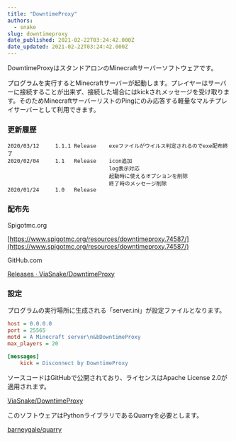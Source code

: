 ```yaml
---
title: "DowntimeProxy"
authors:
  - snake
slug: downtimeproxy
date_published: 2021-02-22T03:24:42.000Z
date_updated: 2021-02-22T03:24:42.000Z
---
```


DowntimeProxyはスタンドアロンのMinecraftサーバーソフトウェアです。

プログラムを実行するとMinecraftサーバーが起動します。プレイヤーはサーバーに接続することが出来ず、接続した場合にはkickされメッセージを受け取ります。そのためMinecraftサーバーリストのPingにのみ応答する軽量なマルチプレイサーバーとして利用できます。

### 更新履歴

    2020/03/12     1.1.1 Release    exeファイルがウイルス判定されるのでexe配布終了    
    2020/02/04     1.1   Release    icon追加
                                    log表示対応
                                    起動時に使えるオプションを削除
                                    終了時のメッセージ削除
    2020/01/24     1.0   Release

### 配布先

Spigotmc.org

[https://www.spigotmc.org/resources/downtimeproxy.74587/](https://www.spigotmc.org/resources/downtimeproxy.74587/)

GitHub.com

[Releases · ViaSnake/DowntimeProxy](https://github.com/ViaSnake/DowntimeProxy/releases)

### 設定

プログラムの実行場所に生成される「server.ini」が設定ファイルとなります。

```ini
host = 0.0.0.0
port = 25565
motd = A Minecraft server\n&bDowntimeProxy
max_players = 20
    
[messages]
    kick = Disconnect by DowntimeProxy
```

ソースコードはGitHubで公開されており、ライセンスはApache License 2.0が適用されます。

[ViaSnake/DowntimeProxy](https://github.com/viasnake/DowntimeProxy)

このソフトウェアはPythonライブラリであるQuarryを必要とします。

[barneygale/quarry](https://github.com/barneygale/quarry)
